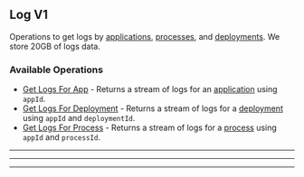 
## Log V1
Operations to get logs by [applications](https://hathora.dev/docs/concepts/hathora\-entities\#application), [processes](https://hathora.dev/docs/concepts/hathora\-entities\#process), and [deployments](https://hathora.dev/docs/concepts/hathora\-entities\#deployment). We store 20GB of logs data.

### Available Operations

* [Get Logs For App](/curl/log_v1/get_logs_for_app) - Returns a stream of logs for an [application](https://hathora.dev/docs/concepts/hathora-entities#application) using `appId`.
* [Get Logs For Deployment](/curl/log_v1/get_logs_for_deployment) - Returns a stream of logs for a [deployment](https://hathora.dev/docs/concepts/hathora-entities#deployment) using `appId` and `deploymentId`.
* [Get Logs For Process](/curl/log_v1/get_logs_for_process) - Returns a stream of logs for a [process](https://hathora.dev/docs/concepts/hathora-entities#process) using `appId` and `processId`.

---
<GetLogsForApp />

---
<GetLogsForDeployment />

---
<GetLogsForProcess />
